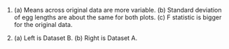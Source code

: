 1. \(a) Means across original data are more variable. (b) Standard deviation of egg lengths are about the same for both plots. (c) F statistic is bigger for the original data.

1. \(a) Left is Dataset B. (b) Right is Dataset A.
